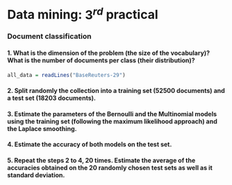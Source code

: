 
# Data mining: $3^{rd}$ practical

### Document classification

#### 1. What is the dimension of the problem (the size of the vocabulary)? What is the number of documents per class (their distribution)?
```r
all_data = readLines("BaseReuters-29")
```

#### 2. Split randomly the collection into a training set (52500 documents) and a test set (18203 documents).

#### 3. Estimate the parameters of the Bernoulli and the Multinomial models using the training set (following the maximum likelihood approach) and the Laplace smoothing.

#### 4. Estimate the accuracy of both models on the test set.
				     
#### 5. Repeat the steps 2 to 4, 20 times. Estimate the average of the accuracies obtained on the 20 randomly chosen test sets as well as it standard deviation.

					 
